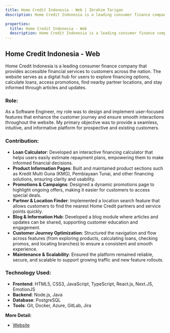 ```yaml
---
title: Home Credit Indonesia - Web | Ibrahim Tarigan
description: Home Credit Indonesia is a leading consumer finance company that provides accessible financial services to customers across the nation. The website serves as a digital hub for users to explore financing options, calculate loans, access promotions, find nearby partner locations, and stay informed through articles and updates.

properties:
  title: Home Credit Indonesia - Web
  description: Home Credit Indonesia is a leading consumer finance company that provides accessible financial services to customers across the nation. The website serves as a digital hub for users to explore financing options, calculate loans, access promotions, find nearby partner locations, and stay informed through articles and updates.
---
```


## Home Credit Indonesia - Web

Home Credit Indonesia is a leading consumer finance company that provides accessible financial services to customers across the nation. The website serves as a digital hub for users to explore financing options, calculate loans, access promotions, find nearby partner locations, and stay informed through articles and updates.

### Role:

As a Software Engineer, my role was to design and implement user-focused features that enhance the customer journey and ensure smooth interactions throughout the website. My primary objective was to provide a seamless, intuitive, and informative platform for prospective and existing customers.

### Contribution:

- **Loan Calculator**: Developed an interactive financing calculator that helps users easily estimate repayment plans, empowering them to make informed financial decisions.
- **Product Information Pages**: Built and maintained product sections such as Kredit Multi Guna (KMG), Pembiayaan Tunai, and other financing solutions, ensuring clarity and usability.
- **Promotions & Campaigns**: Designed a dynamic promotions page to highlight ongoing offers, making it easier for customers to access special deals.
- **Partner & Location Finder**: Implemented a location search feature that allows customers to find the nearest Home Credit partners and service points quickly.
- **Blog & Information Hub**: Developed a blog module where articles and updates can be shared, supporting customer education and engagement.
- **Customer Journey Optimization**: Structured the navigation and flow across features (from exploring products, calculating loans, checking promos, and locating branches) to ensure a consistent and smooth experience.
- **Maintenance & Scalability**: Ensured the platform remained reliable, secure, and scalable to support growing traffic and new feature rollouts.

### Technology Used:

- **Frontend**: HTML5, CSS3, JavaScript, TypeScript, React.js, Next.JS, EmotionJS
- **Backend**: Node.js, Java
- **Database**: PostgreSQL
- **Tools**: Git, Docker, Azure, GitLab, Jira

**More Detail:**

- [Website](https://www.homecredit.co.id)
